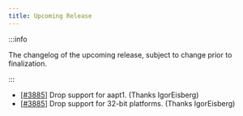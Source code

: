 ```yaml
---
title: Upcoming Release
---
```


:::info

The changelog of the upcoming release, subject to change prior to finalization.

:::

- [[#3885](https://github.com/iBotPeaches/Apktool/pull/3885)] Drop support for aapt1. (Thanks IgorEisberg)
- [[#3885](https://github.com/iBotPeaches/Apktool/pull/3885)] Drop support for 32-bit platforms. (Thanks IgorEisberg)

